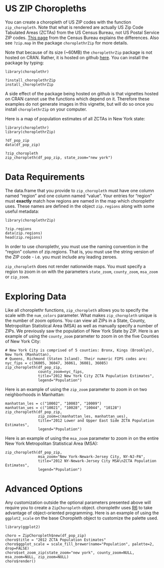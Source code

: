<!--
  %\VignetteEngine{knitr}
%\VignetteIndexEntry{d) US ZIP Choropleths}
-->

US ZIP Choropleths
===

You can create a choropleth of US ZIP codes with the function `zip_choropleth`. Note that what is rendered are actually US Zip Code Tabulated Areas (ZCTAs) from the US Census Bureau, not US Postal Service ZIP codes. [This page](https://www.census.gov/geo/reference/zctas.html) from the Census Bureau explains the differences. Also see `?zip.map` in the package `choroplethrZip` for more details.

Note that because of its size (~60MB) the `choroplethrZip` package is not hosted on CRAN. Rather, it is hosted on github [here](https://github.com/arilamstein/choroplethrZip/blob/master/README.md). You can install the package by typing:

```
library(choroplethr)

?install_choroplethrZip
install_choroplethrZip
```

A side effect of the package being hosted on github is that vignettes hosted on CRAN cannot use the functions which depend on it. Therefore these examples do not generate images in this vignette, but will do so once you install `choroplethrZip` on your computer.

Here is a map of population estimates of all ZCTAs in New York state:

```
library(choroplethr)
library(choroplethrZip)

?df_pop_zip
data(df_pop_zip)

?zip_choropleth
zip_choropleth(df_pop_zip, state_zoom="new york")
```

# Data Requirements

The data.frame that you provide to `zip_choropleth` must have one column named "region" and one column named "value". Your entries for "region" must **exactly** match how regions are named in the map which choroplethr uses.  These names are defined in the object `zip.regions` along with some useful metadata:

```
library(choroplethrZip)

?zip.regions
data(zip.regions)
head(zip.regions)
```

In order to use choroplethr, you must use the naming convention in the "region" column of 
zip.regions. That is, you must use the string version of the ZIP code - i.e. you must include any leading zeroes. 

`zip_choropleth` does not render nationwide maps. You must specify a region to zoom in on with the parameters `state_zoom`, `county_zoom`, `msa_zoom` or `zip_zoom`.


# Exploring Data

Like all choroplethr functions, `zip_choropleth` allows you to specify the scale with the `num_colors` parameter. What makes `zip_choropleth` unique is the number of zoom options. You can view all ZIPs in a State, County, Metropolitan Statistical Area (MSA) as well as manually specify a number of ZIPs. We previously saw the population of New York State by ZIP. Here is an example of using the `county_zoom` parameter to zoom in on the five Counties of New York City:

```
# New York City is comprised of 5 counties: Bronx, Kings (Brooklyn), New York (Manhattan), 
# Queens, Richmond (Staten Island). Their numeric FIPS codes are:
nyc_fips = c(36005, 36047, 36061, 36081, 36085)
zip_choropleth(df_pop_zip,
               county_zoom=nyc_fips,
               title="2012 New York City ZCTA Population Estimates",
               legend="Population")
```

Here is an example of using the `zip_zoom` parameter to zoom in on two neighborhoods in Manhattan:
```
manhattan_les = c("10002", "10003", "10009")
manhattan_ues = c("10021", "10028", "10044", "10128")
zip_choropleth(df_pop_zip,
               zip_zoom=c(manhattan_les, manhattan_ues),
               title="2012 Lower and Upper East Side ZCTA Population Estimates",
               legend="Population")
```

Here is an example of using the `msa_zoom` parameter to zoom in on the entire New York Metropolitan Statistical Area (MSA):

```
zip_choropleth(df_pop_zip,
               msa_zoom="New York-Newark-Jersey City, NY-NJ-PA",
               title="2012 NY-Newark-Jersey City MSA\nZCTA Population Estimates",
               legend="Population")
```

# Advanced Options

Any customization outside the optional parameters presented above will require you to create a `ZipChoropleth` object.  choroplethr uses [R6](https://github.com/wch/R6) to take advantage of object-oriented programming.  Here is an example of using the `ggplot2_scale` on the base Choropleth object to customize the palette used.

```
library(ggplot2)

choro = ZipChoropleth$new(df_pop_zip)
choro$title = "2012 ZCTA Population Estimates"
choro$ggplot_scale = scale_fill_brewer(name="Population", palette=2, drop=FALSE)
choro$set_zoom_zip(state_zoom="new york", county_zoom=NULL, msa_zoom=NULL, zip_zoom=NULL)
choro$render()
```